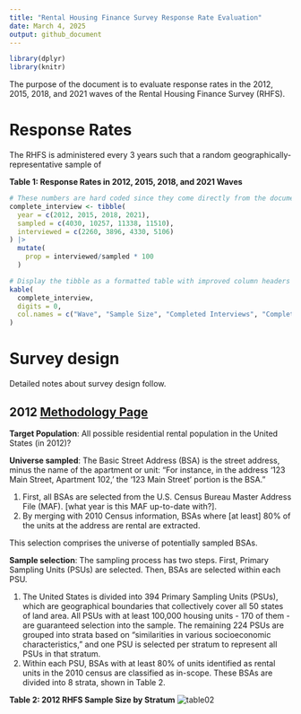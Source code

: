 ```yaml
---
title: "Rental Housing Finance Survey Response Rate Evaluation"
date: March 4, 2025
output: github_document
---
```


```r
library(dplyr)
library(knitr)
```

The purpose of the document is to evaluate response rates in the 2012, 2015, 2018, and 2021 waves of the Rental Housing Finance Survey (RHFS).

# Response Rates
The RHFS is administered every 3 years such that a random geographically-representative sample of 

**Table 1: Response Rates in 2012, 2015, 2018, and 2021 Waves**
```r
# These numbers are hard coded since they come directly from the documentation
complete_interview <- tibble(
  year = c(2012, 2015, 2018, 2021),
  sampled = c(4030, 10257, 11338, 11510),
  interviewed = c(2260, 3896, 4330, 5106)
) |>
  mutate(
    prop = interviewed/sampled * 100
  )

# Display the tibble as a formatted table with improved column headers
kable(
  complete_interview, 
  digits = 0, 
  col.names = c("Wave", "Sample Size", "Completed Interviews", "Complete Interview Rate (%)")
)
```

# Survey design
Detailed notes about survey design follow.

## 2012 [Methodology Page](https://www.census.gov/programs-surveys/rhfs/technical-documentation/methodology.2012.html#list-tab-2013961092)
**Target Population**: All possible residential rental population in the United States (in 2012)?

**Universe sampled**: The Basic Street Address (BSA) is the street address, minus the name of the apartment or unit: "For instance, in the address '123 Main Street, Apartment 102,' the '123 Main Street' portion is the BSA." 

1. First, all BSAs are selected from the U.S. Census Bureau Master Address File (MAF). [what year is this MAF up-to-date with?].
2. By merging with 2010 Census information, BSAs where [at least] 80% of the units at the address are rental are extracted.

This selection comprises the universe of potentially sampled BSAs.

**Sample selection**: The sampling process has two steps. First, Primary Sampling Units (PSUs) are selected. Then, BSAs are selected within each PSU.

1. The United States is divided into 394 Primary Sampling Units (PSUs), which are geographical boundaries that collectively cover all 50 states of land area. All PSUs with at least 100,000 housing units - 170 of them - are guaranteed selection into the sample. The remaining 224 PSUs are grouped into strata based on "similarities in various socioeconomic characteristics," and one PSU is selected per stratum to represent all PSUs in that stratum.
2. Within each PSU, BSAs with at least 80% of units identified as rental units in the 2010 census are classified as in-scope. These BSAs are divided into 8 strata, shown in Table 2.

**Table 2: 2012 RHFS Sample Size by Stratum**
![table02](docs/table02.png)


